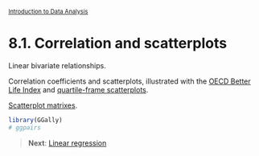 <style>@import url(style.css);</style>
<small>[Introduction to Data Analysis](index.html)</small>

# 8.1. Correlation and scatterplots

Linear bivariate relationships.

Correlation coefficients and scatterplots, illustrated with the [OECD Better Life Index](https://github.com/jeromyanglim/oecd_life_analysis/blob/master/oecd-life.md) and [quartile-frame scatterplots](https://github.com/bearloga/Quartile-frame-Scatterplot).

[Scatterplot matrixes](https://gastonsanchez.wordpress.com/2012/08/27/scatterplot-matrices-with-ggplot/).

```r
library(GGally)
# ggpairs
```

> __Next__: [Linear regression](82_regression.html)
